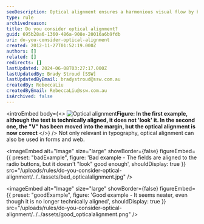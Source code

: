 ```yaml
---
seoDescription: Optical alignment ensures a harmonious visual flow by balancing text and whitespace to create a pleasing layout.
type: rule
archivedreason:
title: Do you consider optical alignment?
guid: 695b28a6-1360-486a-908e-20016a6b9fdb
uri: do-you-consider-optical-alignment
created: 2012-11-27T01:52:19.000Z
authors: []
related: []
redirects: []
lastUpdated: 2024-06-08T03:27:17.000Z
lastUpdatedBy: Brady Stroud [SSW]
lastUpdatedByEmail: bradystroud@ssw.com.au
createdBy: RebeccaLiu
createdByEmail: RebeccaLiu@ssw.com.au
isArchived: false
---
```


<introEmbed
  body={<>
![Optical alignment](/uploads/rules/do-you-consider-optical-alignment/../../assets/opticalalignment.jpg)**Figure: In the first example, although the text is technically aligned, it does not 'look' it. In the second one, the "V" has been moved into the margin, but the optical alignment is now correct**
  </>}
/>
Not only relevant in typography, optical alignment can also be used in forms and web.

<imageEmbed
  alt="Image"
  size="large"
  showBorder={false}
  figureEmbed={{
    preset: "badExample",
    figure: 'Bad example - The fields are aligned to the radio buttons, but it doesn\'t "look" good enough',
    shouldDisplay: true
  }}
  src="/uploads/rules/do-you-consider-optical-alignment/../../assets/bad_opticalalignment.jpg"
/>

<imageEmbed
  alt="Image"
  size="large"
  showBorder={false}
  figureEmbed={{
    preset: "goodExample",
    figure: 'Good example - It seems neater, even though it is no longer technically aligned',
    shouldDisplay: true
  }}
  src="/uploads/rules/do-you-consider-optical-alignment/../../assets/good_opticalalignment.png"
/>
